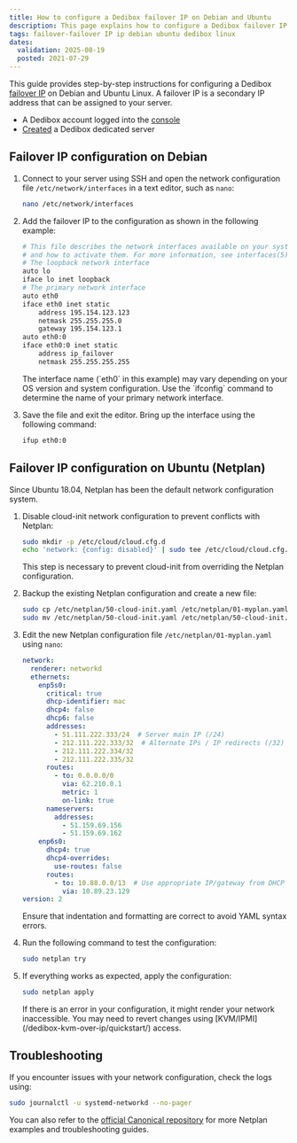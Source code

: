 ```yaml
---
title: How to configure a Dedibox failover IP on Debian and Ubuntu
description: This page explains how to configure a Dedibox failover IP on Debian or Ubuntu Linux.
tags: failover-failover IP ip debian ubuntu dedibox linux
dates:
  validation: 2025-08-19
  posted: 2021-07-29
---
```




This guide provides step-by-step instructions for configuring a Dedibox [failover IP](/dedibox-ip-failover/concepts/#failover-ips) on Debian and Ubuntu Linux. A failover IP is a secondary IP address that can be assigned to your server.


<Requirements />

- A Dedibox account logged into the [console](https://console.online.net)
- [Created](/dedibox/how-to/order-a-server/) a Dedibox dedicated server


## Failover IP configuration on Debian

1. Connect to your server using SSH and open the network configuration file `/etc/network/interfaces` in a text editor, such as `nano`:
    ```bash
    nano /etc/network/interfaces
    ```
2. Add the failover IP to the configuration as shown in the following example:
    ```bash
    # This file describes the network interfaces available on your system
    # and how to activate them. For more information, see interfaces(5).
    # The loopback network interface
    auto lo
    iface lo inet loopback
    # The primary network interface
    auto eth0
    iface eth0 inet static
        address 195.154.123.123
        netmask 255.255.255.0
        gateway 195.154.123.1
    auto eth0:0
    iface eth0:0 inet static
        address ip_failover
        netmask 255.255.255.255
    ```
    <Message type="note">
      The interface name (`eth0` in this example) may vary depending on your OS version and system configuration. Use the `ifconfig` command to determine the name of your primary network interface.
    </Message>

3. Save the file and exit the editor. Bring up the interface using the following command:
    ```bash
    ifup eth0:0
    ```

## Failover IP configuration on Ubuntu (Netplan)

Since Ubuntu 18.04, Netplan has been the default network configuration system.

1. Disable cloud-init network configuration to prevent conflicts with Netplan:
    ```bash
    sudo mkdir -p /etc/cloud/cloud.cfg.d
    echo 'network: {config: disabled}' | sudo tee /etc/cloud/cloud.cfg.d/99-disable-network-config.cfg
    ```
    <Message type="important">
      This step is necessary to prevent cloud-init from overriding the Netplan configuration.
    </Message>

2. Backup the existing Netplan configuration and create a new file:
    ```bash
    sudo cp /etc/netplan/50-cloud-init.yaml /etc/netplan/01-myplan.yaml
    sudo mv /etc/netplan/50-cloud-init.yaml /etc/netplan/50-cloud-init.yaml-backup
    ```
4. Edit the new Netplan configuration file `/etc/netplan/01-myplan.yaml` using `nano`:
    ```yml
    network:
      renderer: networkd
      ethernets:
        enp5s0:
          critical: true
          dhcp-identifier: mac
          dhcp4: false
          dhcp6: false
          addresses:
            - 51.111.222.333/24  # Server main IP (/24)
            - 212.111.222.333/32  # Alternate IPs / IP redirects (/32)
            - 212.111.222.334/32
            - 212.111.222.335/32
          routes:
            - to: 0.0.0.0/0
              via: 62.210.0.1
              metric: 1
              on-link: true
          nameservers:
            addresses:
              - 51.159.69.156
              - 51.159.69.162
        enp6s0:
          dhcp4: true
          dhcp4-overrides:
            use-routes: false
          routes:
            - to: 10.88.0.0/13  # Use appropriate IP/gateway from DHCP
              via: 10.89.23.129
    version: 2
    ```
    <Message type="tip">
      Ensure that indentation and formatting are correct to avoid YAML syntax errors.
    </Message>

5. Run the following command to test the configuration:
    ```bash
    sudo netplan try
    ```
6. If everything works as expected, apply the configuration:
    ```bash
    sudo netplan apply
    ```
    <Message type="important">
      If there is an error in your configuration, it might render your network inaccessible. You may need to revert changes using [KVM/IPMI](/dedibox-kvm-over-ip/quickstart/) access.
    </Message>

## Troubleshooting

If you encounter issues with your network configuration, check the logs using:
```bash
sudo journalctl -u systemd-networkd --no-pager
```
You can also refer to the [official Canonical repository](https://github.com/canonical/netplan/tree/main/examples) for more Netplan examples and troubleshooting guides.
